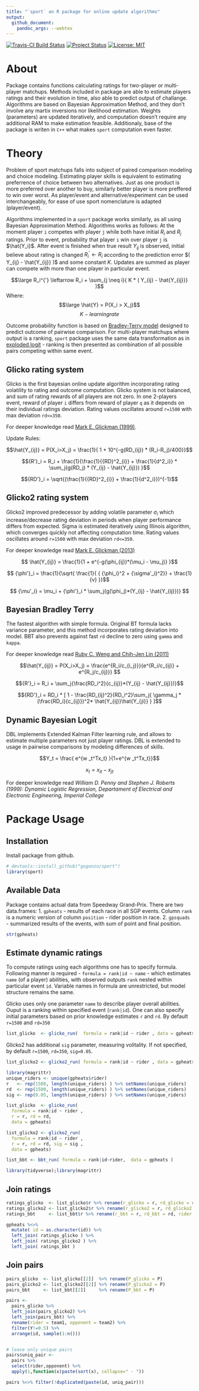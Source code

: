 ```yaml
---
title: "`sport` an R package for online update algorithms"
output:
  github_document:
    pandoc_args: --webtex
---
```


[![Travis-CI Build Status](https://travis-ci.org/gogonzo/sport.svg?branch=master)](https://travis-ci.org/gogonzo/sport)
[![Project Status](http://www.repostatus.org/badges/latest/active.svg)](http://www.repostatus.org/#active)
[![License: MIT](https://img.shields.io/badge/License-MIT-yellow.svg)](https://opensource.org/licenses/MIT)

# About
Package contains functions calculating ratings for two-player or multi-player matchups. Methods included in package are able to estimate players ratings and their evolution in time, also able to predict output of challange. 
Algorithms are based on Bayesian Approximation Method, and they don't involve any martix inversions nor likelihood estimation. Weights (parameters) are updated iteratively, and computation doesn't require any additional RAM to make estimation feasible. Additionaly, base of the package is writen in `C++` what makes `sport` computation even faster. 

# Theory
Problem of sport matchups falls into subject of paired comparison modeling and choice modeling. Estimating player skills is equivalent to estimating preferrence of choice between two alternatives. Just as one product is more preferred over another to buy, similarly better player is more preffered to win over worst. As player/event and alternative/experiment can be used interchangeably, for ease of use sport nomenclature is adapted (player/event).  

Algorithms implemented in a `sport` package works similarly, as all using Bayesian Approximation Method. Algorithms works as follows:
At the moment player `i` competes with player `j` while both have initial $R_i$ and $R_j$ ratings. Prior to event, probability that player `i` win over player `j` is $\hat{Y_i}$. After event is finished when true result $Y_{ij}$ is observed, initial believe about rating is changed $R_i^{'} \leftarrow R_i$ according to the prediction error $( Y_{ij} - \hat{Y_{ij}}  )$ and some constant $K$. Updates are summed as player can compete with more than one player in particular event.

$$\large R_i^{'} \leftarrow R_i + \sum_{j \neq i}{ K * ( Y_{ij} - \hat{Y_{ij}}}  )$$
Where: 
    $$\large \hat{Y} = P(X_i > X_j)$$ 
    $$K - learning rate$$

Outcome probability function is based on [Bradley-Terry model](https://en.wikipedia.org/wiki/Bradley%E2%80%93Terry_model) designed to predict outcome of pairwise comparison. For multi-player matchups where output is a ranking, `sport` package uses the same data transformation as in [exploded logit](https://www.jstor.org/stable/270983) - ranking is then presented as combination of all possible pairs competing within same event.

## Glicko rating system
Glicko is the first bayesian online update algorithm incorporating rating volatility to rating and outcome computation. Glicko system is not balanced, and sum of rating rewards of all players are not zero. In one 2-players event, reward of player `i` differs from reward of player `q` as it depends on their individual ratings deviation. Rating values oscillates around `r=1500` with max deviation `rd<=350`.

For deeper knowledge read [Mark E. Glickman (1999)](http://www.glicko.net/research/glicko.pdf).

Update Rules:

$$\hat{Y_{ij}} = P(X_i>X_j) = \frac{1}{ 1 + 10^{-g(RD_{ij}) * (R_i-R_j)/400}}$$

$${R'}_i = R_i +  \frac{1}{\frac{1}{{RD}^2_{i}} + \frac{1}{d^2_i}} * \sum_j{g(RD_j) * (Y_{ij} - \hat{Y_{ij}})  }$$

$${RD'}_i = \sqrt{(\frac{1}{{RD}^2_{i}} + \frac{1}{d^2_i}})^{-1}$$

## Glicko2 rating system
Glicko2 improved predecessor by adding volatile parameter $\sigma_i$ which increase/decrease rating deviation in periods when player performance differs from expected. Sigma is estimated iteratively using Illinois algorithm, which converges quickly not affecting computation time. Rating values oscillates around `r=1500` with max deviation `rd<=350`.

For deeper knowledge read [Mark E. Glickman (2013)](http://www.glicko.net/glicko/glicko2.pdf)

$$ \hat{Y_{ij}} = \frac{1}{1 + e^{-g(\phi_{ij})*(\mu_i  - \mu_j)} }$$

$$ {\phi'}_i = \frac{1}{\sqrt{ \frac{1}{ { {\phi_i}^2 + {\sigma'_i}^2}} + \frac{1}{v}  }}$$

$$ {\mu'_i} = \mu_i + {\phi'}_i * \sum_j{g(\phi_j)*(Y_{ij} - \hat{Y_{ij}})} $$


## Bayesian Bradley Terry
The fastest algorithm with simple formula. Original BT formula lacks variance parameter, and this method incorporates rating deviation into model. BBT also prevents against fast `rd` decline to zero using `gamma` and `kappa`.

For deeper knowledge read [Ruby C. Weng and Chih-Jen Lin (2011)](http://jmlr.csail.mit.edu/papers/volume12/weng11a/weng11a.pdf)

$$\hat{Y_{ij}} = P(X_i>X_j) = \frac{e^{R_i/c_{i_j}}}{e^{R_i/c_{ij}} + e^{R_j/c_{ij}}} $$

$${R'}_i = R_i + \sum_j{\frac{RD_i^2}{c_{ij}}*(Y_{ij} - \hat{Y_{ij}})}$$

$${RD'}_i = RD_i * [ 1 - \frac{RD_{ij}^2}{RD_i^2}\sum_j{ \gamma_j * (\frac{RD_i}{c_{ij}})^2* \hat{Y_{ij}}\hat{Y_{ji}}   } ]$$



## Dynamic Bayesian Logit
DBL implements Extended Kalman Filter learning rule, and allows to estimate multiple parameters not just player ratings. DBL is extended to usage in pairwise comparisons by modeling differences of skills. 

$$Y_t = \frac{ e^{w _t^Tx_t} }{1+e^{w _t^Tx_t}}$$

$$x_t = x_{it} - x_{jt}$$


For deeper knowledge read  *William D. Penny and Stephen J. Roberts (1999): Dynamic Logistic Regression, Departament of Electrical and Electronic Engineering, Imperial College*


# Package Usage

## Installation
Install package from github.

```r
# devtools::install_github("gogonzo/sport")
library(sport)
```

## Available Data
Package contains actual data from Speedway Grand-Prix. There are two data.frames: 
1. `gpheats` - results of each race in all SGP events. Column `rank` is a numeric version of column `position` - rider position in race.
2. `gpsquads` - summarized results of the events, with sum of point and final position.

```r
str(gpheats)
```

## Estimate dynamic ratings

To compute ratings using each algorithms one has to specify formula. Following manner is required - `formula = rank|id ~ name` - which estimates `name` (of a player) abilities, with observed outputs `rank` nested within particular event `id`. Variable names in formula are unrestricted, but model structure remains the same. 

Glicko uses only one parameter `name` to describe player overall abilities. Ouput is a ranking within specified event (`rank|id`). One can also specify initial parameters based on prior knowledge estimates `r` and `rd`. By default `r=1500` and `rd=350`
```r
list_glicko  <- glicko_run(  formula = rank|id ~ rider , data = gpheats )
```

Glicko2 has additional `sig` parameter, measuring volitality. If not specified, by default `r=1500`, `rd=350`, `sig=0.05`.
```r
list_glicko2 <- glicko2_run( formula = rank|id ~ rider , data = gpheats )
```


```r
library(magrittr)
unique_riders <- unique(gpheats$rider)
r   <- rep(1500, length(unique_riders) ) %>% setNames(unique_riders)
rd  <- rep(1500, length(unique_riders) ) %>% setNames(unique_riders)
sig <- rep(0.05, length(unique_riders) ) %>% setNames(unique_riders)

list_glicko  <- glicko_run( 
  formula = rank|id ~ rider , 
  r = r, rd = rd, 
  data = gpheats)

list_glicko2 <- glicko2_run( 
  formula = rank|id ~ rider , 
  r = r, rd = rd, sig = sig ,
  data = gpheats)

```


```r
list_bbt <- bbt_run( formula = rank|id~rider,  data = gpheats )
```



```r
library(tidyverse);library(magrittr)

```


## Join ratings
```r
ratings_glicko  <- list_glicko$r %>% rename(r_glicko = r, rd_glicko = rd, rider = names )
ratings_glicko2 <- list_glicko2$r %>% rename(r_glicko2 = r, rd_glicko2 = rd, rider = names )
ratings_bbt     <- list_bbt$r %>% rename(r_bbt = r, rd_bbt = rd, rider = names )

gpheats %<>%
  mutate( id = as.character(id)) %>%
  left_join( ratings_glicko ) %>%
  left_join( ratings_glicko2 ) %>%
  left_join( ratings_bbt )
```

## Join pairs
```r
pairs_glicko  <- list_glicko[[2]]  %>% rename(P_glicko = P)
pairs_glicko2 <- list_glicko2[[2]] %>% rename(P_glicko2 = P)
pairs_bbt     <- list_bbt[[2]]     %>% rename(P_bbt = P)

pairs <-
  pairs_glicko %>%
  left_join(pairs_glicko2) %>%
  left_join(pairs_bbt) %>%
  rename(rider = team1, opponent = team2) %>%
  filter(Y!=0.5) %>%
  arrange(id, sample(1:n()))


# leave only unique pairs
pairs$uniq_pair <-
  pairs %>% 
  select(rider,opponent) %>% 
  apply(1,function(x)paste(sort(x), collapse=" - ")) 

pairs %<>% filter(!duplicated(paste(id, uniq_pair)))

```



